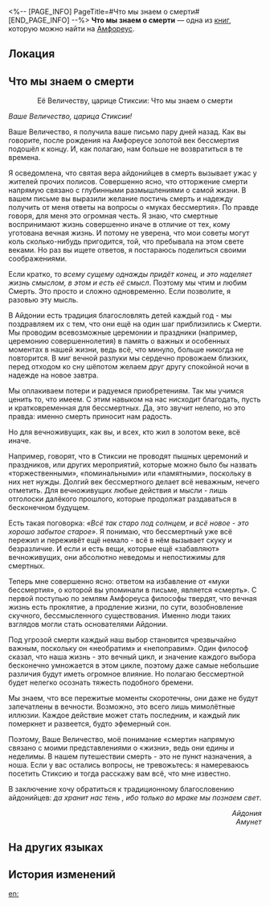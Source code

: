 <%-- [PAGE_INFO]
PageTitle=#Что мы знаем о смерти#
[END_PAGE_INFO] --%>
{{Дополнить}}
{{Книга Инфобокс
|id           = 522
|Название     = 
|Изображение  = Предмет Книга Амфореус 1.png
|Мир          = Амфореус
|Томов        = 1
|Автор        = <!--нужно добавить-->
|Описание     = Ответ Амунет царице Стиксии. Условия и время, при которых письмо было написано, не установлены.
|Том1         = {{tx}}
|Источник1    = {{tx|Отсутствует источник}}
|Персонажи    = 
|Фракции      = 
}}
'''Что мы знаем о смерти''' — одна из [[Книги|книг]], которую можно найти на [[Амфореус]].

==Локация==
{{Отметка карты|<!--название карты-->|<!--id отметки-->}}

==Что мы знаем о смерти==
<div align="center">Её Величеству, царице Стиксии: Что мы знаем о смерти</div>

''Ваше Величество, царица Стиксии!''

Ваше Величество, я получила ваше письмо пару дней назад. Как вы говорите, после рождения {{Rubi|Танатос|титан смерти}} на Амфореусе золотой век бессмертия подошёл к концу. И, как полагаю, нам больше не возвратиться в те времена.

Я осведомлена, что святая вера айдонийцев в смерть вызывает ужас у жителей прочих полисов. Совершенно ясно, что отторжение смерти напрямую связано с глубинными размышлениями о самой жизни. В вашем письме вы выразили желание постичь смерть и надежду получить от меня ответы на вопросы о «муках бессмертия». По правде говоря, для меня это огромная честь. Я знаю, что смертные воспринимают жизнь совершенно иначе в отличие от тех, кому уготована вечная жизнь. И потому не уверена, что мои советы могут коль сколько-нибудь пригодится, той, что пребывала на этом свете веками. Но раз вы ищете ответов, я постараюсь поделиться своими соображениями.

Если кратко, то ''всему сущему однажды придёт конец, и это наделяет жизнь смыслом, в этом и есть её смысл''. Поэтому мы чтим и любим Смерть. Это просто и сложно одновременно. Если позволите, я разовью эту мысль.

В Айдонии есть традиция благословлять детей каждый год - мы поздравляем их с тем, что они ещё на один шаг приблизились к Смерти. Мы проводим всевозможные церемонии и праздники (например, церемонию совершеннолетия) в память о важных и особенных моментах в нашей жизни, ведь всё, что минуло, больше никогда не повторится. В миг вечной разлуки мы сердечно провожаем близких, перед отходом ко сну шёпотом желаем друг другу спокойной ночи в надежде на новое завтра.

Мы оплакиваем потери и радуемся приобретениям. Так мы учимся ценить то, что имеем. С этим навыком на нас нисходит благодать, пусть и кратковременная для бессмертных. Да, это звучит нелепо, но это правда: именно смерть приносит нам радость.

Но для вечноживущих, как вы, и всех, кто жил в золотом веке, всё иначе.

Например, говорят, что в Стиксии не проводят пышных церемоний и праздников, или других мероприятий, которые можно было бы назвать «торжественными», «поминальными» или «памятными», поскольку в них нет нужды. Долгий век бессмертного делает всё неважным, нечего отметить. Для вечноживущих любые действия и мысли - лишь отголоски далёкого прошлого, которые продолжат раздаваться в бесконечном будущем.

Есть такая поговорка: ''«Всё так старо под солнцем, и всё новое - это хорошо забытое старое»''. Я понимаю, что бессмертный уже всё пережил и переживёт ещё немало - всё в нём вызывает скуку и безразличие. И если и есть вещи, которые ещё «забавляют» вечноживущих, они абсолютно неведомы и непостижимы для смертных.

Теперь мне совершенно ясно: ответом на избавление от «муки бессмертия», о которой вы упоминали в письме, является «смерть». С первой поступью {{Rubi|Танатос|титан смерти}} по землям Амфореуса философы твердят, что вечная жизнь есть проклятие, а продление жизни, по сути, возобновление скучного, бессмысленного существования. Именно люди таких взглядов могли стать основателями Айдонии.

Под угрозой смерти каждый наш выбор становится чрезвычайно важным, поскольку он «необратим» и «непоправим». Один философ сказал, что наша жизнь - это вечный цикл, и значение каждого выбора бесконечно умножается в этом цикле, поэтому даже самые небольшие различия будут иметь огромное влияние. Но полагаю бессмертной будет нелегко осознать тяжесть подобного бремени.

Мы знаем, что все пережитые моменты скоротечны, они даже не будут запечатлены в вечности. Возможно, это всего лишь мимолётные иллюзии. Каждое действие может стать последним, и каждый лик померкнет и развеется, будто эфемерный сон.

Поэтому, Ваше Величество, моё понимание «смерти» напрямую связано с моими представлениями о «жизни», ведь они едины и неделимы. В нашем путешествии смерть - это не пункт назначения, а ноша. Если у вас остались вопросы, не тревожьтесь: я намереваюсь посетить Стиксию и тогда расскажу вам всё, что мне известно.

В заключение хочу обратиться к традиционному благословению айдонийцев: ''да хранит нас тень {{Rubi|Танатос|титан смерти}}, ибо только во мраке мы познаем свет''.


<div align="right">''Айдония''<br />
''Амунет''</div>

==На других языках==
{{На других языках
|en   = What We Know About Death
|zhs  = 关于死亡我们知道什么
|zht  = 關於死亡我們知道什麼
|ja   = 死についてわかっていること
|ko   = 죽음에 관해 우리가 알고 있는 것
|es   = ¿Qué sabemos de la muerte?
|fr   = Ce que nous savons de la mort
|ru   = Что мы знаем о смерти
|th   = สิ่งที่พวกเรารู้ เกี่ยวกับความตาย
|vi   = Chúng Ta Biết Gì Về Cái chết
|de   = Was wissen wir über den Tod?
|id   = Apa yang Kita Ketahui Tentang Kematian
|pt   = O que Sabemos Sobre a Morte
}}

==История изменений==
{{История изменений|3.5}}

[[en:]]